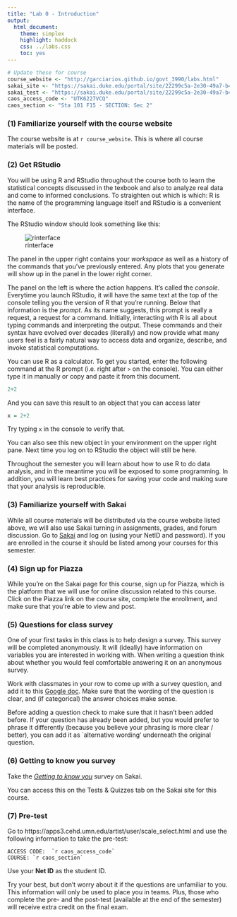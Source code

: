 ```yaml
---
title: "Lab 0 - Introduction"
output:
  html_document:
    theme: simplex
    highlight: haddock
    css: ../labs.css
    toc: yes
---
```


```r
# Update these for course
course_website <- "http://garciarios.github.io/govt_3990/labs.html" 
sakai_site <- "https://sakai.duke.edu/portal/site/22299c5a-2e30-49a7-b46d-289ae3e0d739/page/f473d807-e64b-47bc-9a27-4e3ebb48496e#"
sakai_test <- "https://sakai.duke.edu/portal/site/22299c5a-2e30-49a7-b46d-289ae3e0d739/page/ded8317e-62b3-43cf-a414-a7169219df88"
caos_access_code <- "UTK6227VCQ"
caos_section <- "Sta 101 F15 - SECTION: Sec 2"
```


### (1) Familiarize yourself with the course website

The course website is at `r course_website`. This is where all course materials
will be posted.

### (2) Get RStudio

You will be using R and RStudio throughout the course both to learn the 
statistical concepts discussed in the texbook and also to analyze real data 
and come to informed conclusions.  To straighten out which is which: R is the 
name of the programming language itself and RStudio is a convenient interface.


The RStudio window should look something like this:

![rinterface](rInterface2015.png)

The panel in the upper right contains your *workspace* as well as a history of 
the commands that you've previously entered.  Any plots that you generate will 
show up in the panel in the lower right corner.

The panel on the left is where the action happens.  It's called the *console*.  
Everytime you launch RStudio, it will have the same text at the top of the 
console telling you the version of R that you're running.  Below that 
information is the *prompt*.  As its name suggests, this prompt is really a 
request, a request for a command.  Initially, interacting with R is all about 
typing commands and interpreting the output. These commands and their syntax 
have evolved over decades (literally) and now provide what many users feel is a 
fairly natural way to access data and organize, describe, and invoke 
statistical computations.

You can use R as a calculator. To get you started, enter the following command 
at the R prompt (i.e. right after `>` on the console).  You can either type it 
in manually or copy and paste it from this document.

```r
2+2
```

And you can save this result to an object that you can access later

```r
x = 2+2
```

Try typing `x` in the console to verify that.

You can also see this new object in your environment on the upper right pane. 
Next time you log on to RStudio the object will still be here.

Throughout the semester you will learn about how to use R to do data analysis, 
and in the meantime you will be exposed to some programming. In addition, you 
will learn best practices for saving your code and making sure that your 
analysis is reproducible.

### (3) Familiarize yourself with Sakai

While all course materials will be distributed via the course website listed 
above, we will also use Sakai turning in assignments, grades, and forum 
discussion. Go to [Sakai](`r sakai_site`) and log on (using your NetID and 
password). If you are enrolled in the course it should be listed among your 
courses for this semester.

### (4) Sign up for Piazza

While you're on the Sakai page for this course, sign up for Piazza, which is 
the platform that we will use for online discussion related to this course. 
Click on the Piazza link on the course site, complete the enrollment, and make 
sure that you're able to view and post.

### (5) Questions for class survey

One of your first tasks in this class is to help design a survey. This survey 
will be completed anonymously. It will (ideally) have information on variables 
you are interested in working with. When writing a question think about whether 
you would feel comfortable answering it on an anonymous survey.

Work with classmates in your row to come up with a survey question, and add it 
to this [Google doc](https://docs.google.com/document/d/1_WRRyPRz-fgSqFOUe1vwvniz9tgu6eFUNzF8BEpjL9U/edit?usp=sharing). 
Make sure that the wording of the question is clear, and (if categorical) the 
answer choices make sense.

Before adding a question check to make sure that it hasn’t been added before. 
If your question has already been added, but you would prefer to phrase it 
differently (because you believe your phrasing is more clear / better), you can 
add it as `alternative wording' underneath the original question.

### (6) Getting to know you survey

Take the [*Getting to know you*](`r sakai_test`) survey on Sakai.

You can access this on the Tests & Quizzes tab on the Sakai site for this 
course.

### (7) Pre-test

Go to https://apps3.cehd.umn.edu/artist/user/scale_select.html and use the 
following information to take the pre-test:

```
ACCESS CODE:  `r caos_access_code`
COURSE: `r caos_section`
```

Use your **Net ID** as the student ID.

Try your best, but don't worry about it if the questions are unfamiliar to you. 
This information will only be used to place you in teams. Plus, those who 
complete the pre- and the post-test (available at the end of the semester) will 
receive extra credit on the final exam.